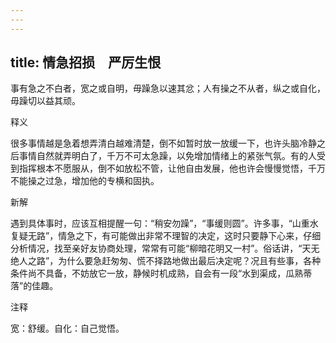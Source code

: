```yaml
---
---
---
```

title: 情急招损　严厉生恨
---



事有急之不白者，宽之或自明，毋躁急以速其忿；人有操之不从者，纵之或自化，毋躁切以益其顽。

释义

很多事情越是急着想弄清白越难清楚，倒不如暂时放一放缓一下，也许头脑冷静之后事情自然就弄明白了，千万不可太急躁，以免增加情绪上的紧张气氛。有的人受到指挥根本不愿服从，倒不如放松不管，让他自由发展，他也许会慢慢觉悟，千万不能操之过急，增加他的专横和固执。

新解

遇到具体事时，应该互相提醒一句：“稍安勿躁”，“事缓则圆”。许多事，“山重水复疑无路”，情急之下，有可能做出非常不理智的决定，这时只要静下心来，仔细分析情况，找至亲好友协商处理，常常有可能“柳暗花明又一村”。俗话讲，“天无绝人之路”，为什么要急赶匆匆、慌不择路地做出最后决定呢？况且有些事，各种条件尚不具备，不妨放它一放，静候时机成熟，自会有一段“水到渠成，瓜熟蒂落”的佳趣。

注释

宽：舒缓。自化：自己觉悟。